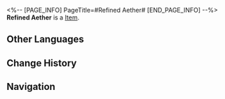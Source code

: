 <%-- [PAGE_INFO]
PageTitle=#Refined Aether#
[END_PAGE_INFO] --%>
{{Item Infobox
|title       = Refined Aether
|id          = 223
|image       = Item Refined Aether.png
|type        = 
|invCategory = Upgrade Materials
|rarity      = 4
|effect      = Enhancement material for Light Cones, provides 6000 Light Cone EXP.
|description = A canister of aether that has been extracted and distilled using special procedures.
|source1     = Calyx (Backwater Pass)
|source2     = Calyx: Divination Commission
|source3     = Calyx: A Child's Dream
|source4     = Forgotten Hall
}}
{{Description|1=''"The Garden looks forward to recreating a past glory, but it is a 'past glory' selected by them. Do you understand?"''}}
'''Refined Aether''' is a [[Item]].

==Other Languages==
{{Other Languages
|en   = Refined Aether
|zhs  = 提纯以太
|zht  = 精煉乙太
|ja   = 精製エーテル
|ko   = 정제한 에테르
|es   = Éter refinado
|fr   = Éther purifié
|ru   = Очищенный эфир
|th   = Refined Aether
|vi   = Aether Tinh Luyện
|de   = Raffinierter Äther
|id   = Refined Aether
|pt   = Éter Refinado
}}

==Change History==
{{Change History|2.0}}

==Navigation==
{{Upgrade Material Navbox}}